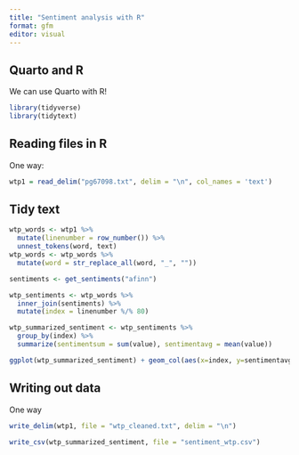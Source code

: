 ---
title: "Sentiment analysis with R"
format: gfm
editor: visual
---

## Quarto and R

We can use Quarto with R!

```{r}
library(tidyverse)
library(tidytext)
```

## Reading files in R

One way:

```{r}
wtp1 = read_delim("pg67098.txt", delim = "\n", col_names = 'text')
```

## Tidy text

```{r}
wtp_words <- wtp1 %>%
  mutate(linenumber = row_number()) %>%
  unnest_tokens(word, text)
wtp_words <- wtp_words %>%
  mutate(word = str_replace_all(word, "_", ""))
```

```{r}
sentiments <- get_sentiments("afinn")
```

```{r}
wtp_sentiments <- wtp_words %>%
  inner_join(sentiments) %>%
  mutate(index = linenumber %/% 80)

wtp_summarized_sentiment <- wtp_sentiments %>%
  group_by(index) %>%
  summarize(sentimentsum = sum(value), sentimentavg = mean(value))
```

```{r}
ggplot(wtp_summarized_sentiment) + geom_col(aes(x=index, y=sentimentavg))
```

## Writing out data

One way

```{r}
write_delim(wtp1, file = "wtp_cleaned.txt", delim = "\n")
```

```{r}
write_csv(wtp_summarized_sentiment, file = "sentiment_wtp.csv")
```
